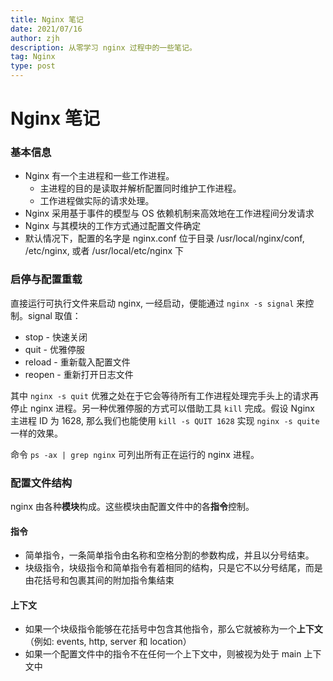 ```yaml
---
title: Nginx 笔记
date: 2021/07/16
author: zjh
description: 从零学习 nginx 过程中的一些笔记。
tag: Nginx
type: post
---
```


# Nginx 笔记

### 基本信息
- Nginx 有一个主进程和一些工作进程。
  - 主进程的目的是读取并解析配置同时维护工作进程。
  - 工作进程做实际的请求处理。
- Nginx 采用基于事件的模型与 OS 依赖机制来高效地在工作进程间分发请求
- Nginx 与其模块的工作方式通过配置文件确定
- 默认情况下，配置的名字是 nginx.conf 位于目录 /usr/local/nginx/conf, /etc/nginx, 或者 /usr/local/etc/nginx 下

### 启停与配置重载
直接运行可执行文件来启动 nginx, 一经启动，便能通过 `nginx -s signal` 来控制。signal 取值：
- stop - 快速关闭
- quit - 优雅停服
- reload - 重新载入配置文件
- reopen - 重新打开日志文件

其中 `nginx -s quit` 优雅之处在于它会等待所有工作进程处理完手头上的请求再停止 nginx 进程。另一种优雅停服的方式可以借助工具 `kill` 完成。假设 Nginx 主进程 ID 为 1628, 那么我们也能使用 `kill -s QUIT 1628` 实现 `nginx -s quite` 一样的效果。

命令 `ps -ax | grep nginx` 可列出所有正在运行的 nginx 进程。

### 配置文件结构
nginx 由各种**模块**构成。这些模块由配置文件中的各**指令**控制。

#### 指令
- 简单指令，一条简单指令由名称和空格分割的参数构成，并且以分号结束。
- 块级指令，块级指令和简单指令有着相同的结构，只是它不以分号结尾，而是由花括号和包裹其间的附加指令集结束

#### 上下文
- 如果一个块级指令能够在花括号中包含其他指令，那么它就被称为一个**上下文**（例如: events, http, server 和 location）
- 如果一个配置文件中的指令不在任何一个上下文中，则被视为处于 main 上下文中

